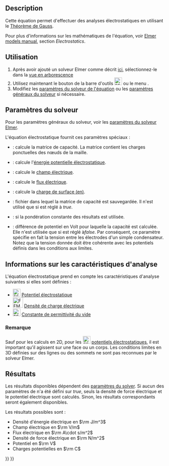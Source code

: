 <languages/>

{{Docnav/fr
|[[FEM_EquationDeformation/fr|Équation de déformation]]
|[[FEM_EquationElectricforce/fr|Équation force électrique]]
|[[FEM_Workbench/fr|Atelier FEM]]
|IconL=FEM_EquationDeformation.svg
|IconR=FEM_EquationElectricforce.svg
|IconC=Workbench_FEM.svg
}}

{{GuiCommand/fr
|Name=FEM EquationElectrostatic
|Name/fr=FEM Equation électrostatique
|MenuLocation=Résolution → Équations électromagnétiques → Équation électrostastique
|Workbenches=[[FEM_Workbench/fr|FEM]]
|Version=0.19
|SeeAlso=[[FEM_EquationElectricforce/fr|FEM Équation de force électrique]], [[FEM_Example_Capacitance_Two_Balls/fr|FEM Exemple calcul capacité de deux sphères]]
}}

==Description==

Cette équation permet d'effectuer des analyses électrostatiques en utilisant le [https://fr.wikipedia.org/wiki/Th%C3%A9or%C3%A8me_de_Gauss_(%C3%A9lectromagn%C3%A9tisme) Théorème de Gauss].

Pour plus d'informations sur les mathématiques de l'équation, voir [http://www.elmerfem.org/blog/documentation/ Elmer models manual], section ''Electrostatics''.

<span id="Usage"></span>
==Utilisation==

# Après avoir ajouté un solveur Elmer comme décrit [[FEM_SolverElmer/fr#.C3.89quations|ici]], sélectionnez-le dans la [[Tree_view/fr|vue en arborescence]]
# Utilisez maintenant le bouton de la barre d'outils [[Image:FEM_EquationElectrostatic.svg|24px]] ou le menu {{MenuCommand|Résolution → Équations électromagnétiques → Équation électrostastique}}.
# Modifiez les [[#Param.C3.A8tres_du_solveur|paramètres du solveur de l'équation]] ou les [[FEM_SolverElmer_SolverSettings/fr|paramètres généraux du solveur]] si nécessaire.

<span id="Solver_Settings"></span>
==Paramètres du solveur==

Pour les paramètres généraux du solveur, voir les [[FEM_SolverElmer_SolverSettings/fr|paramètres du solveur Elmer]].

L'équation électrostatique fournit ces paramètres spéciaux :
* {{PropertyData|Calculate Capacitance Matrix}} : calcule la matrice de capacité. La matrice contient les charges ponctuelles des nœuds de la maille.
* {{PropertyData|Calculate Electric Energy}} : calcule l'[https://fr.wikipedia.org/wiki/%C3%89nergie_potentielle_%C3%A9lectrostatique énergie potentielle électrostatique].
* {{PropertyData|Calculate Electric Field}} : calcule le [https://fr.wikipedia.org/wiki/Champ_%C3%A9lectrique champ électrique].
* {{PropertyData|Calculate Electric Flux}} : calcule le [https://fr.wikipedia.org/wiki/Flux_%C3%A9lectrique flux électrique].
* {{PropertyData|Calculate Surface Charge}} : calcule la [https://en.wikipedia.org/wiki/Surface_charge charge de surface (en)].
* {{PropertyData|Capacitance Matrix Filename}} : fichier dans lequel la matrice de capacité est sauvegardée. Il n'est utilisé que si {{PropertyData|Calculate Capacitance Matrix}} est réglé à ''true''.
* {{PropertyData|Constant Weights}} : si la pondération constante des résultats est utilisée.
* {{PropertyData|Potential Difference}} : différence de potentiel en Volt pour laquelle la capacité est calculée. Elle n'est utilisée que si {{PropertyData|Calculate Capacitance Matrix}} est réglé à''false''. Par conséquent, ce paramètre spécifie en fait la tension entre les électrodes d'un simple condensateur. Notez que la tension donnée doit être cohérente avec les potentiels définis dans les conditions aux limites.

<span id="Analysis_Feature_Information"></span>
==Informations sur les caractéristiques d'analyse==

L'équation électrostatique prend en compte les caractéristiques d'analyse suivantes si elles sont définies :

* [[Image:FEM_ConstraintElectrostaticPotential.svg|24px]] [[FEM_ConstraintElectrostaticPotential/fr|Potentiel électrostatique]]
* [[Image:FEM_ConstraintElectricChargeDensity.svg|32px]] [[FEM_ElectricChargeDensity/fr|Densité de charge électrique]]
* [[Image:FEM_ConstantVacuumPermittivity.svg|24px]] [[FEM_ConstantVacuumPermittivity/fr|Constante de permittivité du vide]]

<span id="Note"></span>
===Remarque===

Sauf pour les calculs en 2D, pour les [[Image:FEM_ConstraintElectrostaticPotential.svg|24px]] [[FEM_ConstraintElectrostaticPotential/fr|potentiels électrostatiques]], il est important qu'il agissent sur une face ou un corps. Les conditions limites en 3D définies sur des lignes ou des sommets ne sont pas reconnues par le solveur Elmer.

<span id="Results"></span>
==Résultats==

Les résultats disponibles dépendent des [[#Param.C3.A8tres_du_solveur|paramètres du solver]]. Si aucun des paramètres de {{PropertyData|Calculate *}} n'a été défini sur ''true'', seuls la densité de force électrique et le potentiel électrique sont calculés. Sinon, les résultats correspondants seront également disponibles.

Les résultats possibles sont :
* Densité d'énergie électrique en <math>\rm J/m^3</math>
* Champ électrique en <math>\rm V/m</math>
* Flux électrique en <math>\rm A\cdot s/m^2</math>
* Densité de force électrique en <math>\rm N/m^2</math>
* Potentiel en <math>\rm V</math>
* Charges potentielles en <math>\rm C</math>


{{Docnav/fr
|[[FEM_EquationDeformation/fr|Équation de déformation]]
|[[FEM_EquationElectricforce/fr|Équation force électrique]]
|[[FEM_Workbench/fr|Atelier FEM]]
|IconL=FEM_EquationDeformation.svg
|IconR=FEM_EquationElectricforce.svg
|IconC=Workbench_FEM.svg
}}

{{FEM Tools navi{{#translation:}}}}
{{Userdocnavi{{#translation:}}}}